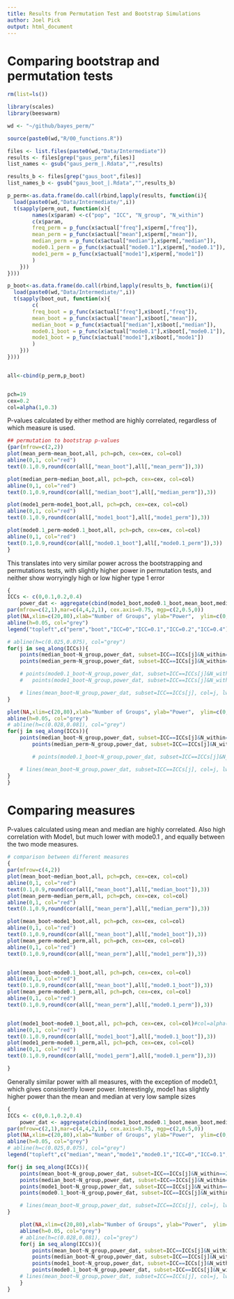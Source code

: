 ```yaml
---
title: Results from Permutation Test and Bootstrap Simulations
author: Joel Pick
output: html_document
---
```


# Comparing bootstrap and permutation tests
```r

rm(list=ls())

library(scales)
library(beeswarm)

wd <- "~/github/bayes_perm/"

source(paste0(wd,"R/00_functions.R"))

files <- list.files(paste0(wd,"Data/Intermediate"))
results <- files[grep("gaus_perm",files)]
list_names <- gsub("gaus_perm_|.Rdata","",results)

results_b <- files[grep("gaus_boot",files)]
list_names_b <- gsub("gaus_boot_|.Rdata","",results_b)

p_perm<-as.data.frame(do.call(rbind,lapply(results, function(i){
  load(paste0(wd,"Data/Intermediate/",i))
  t(sapply(perm_out, function(x){
		names(x$param) <-c("pop", "ICC", "N_group", "N_within")
		c(x$param,
		freq_perm = p_func(x$actual["freq"],x$perm[,"freq"]),
		mean_perm = p_func(x$actual["mean"],x$perm[,"mean"]),
		median_perm = p_func(x$actual["median"],x$perm[,"median"]),
		mode0.1_perm = p_func(x$actual["mode0.1"],x$perm[,"mode0.1"]),
		mode1_perm = p_func(x$actual["mode1"],x$perm[,"mode1"])
		)
	}))
})))

p_boot<-as.data.frame(do.call(rbind,lapply(results_b, function(i){
  load(paste0(wd,"Data/Intermediate/",i))
  t(sapply(boot_out, function(x){
		c(
		freq_boot = p_func(x$actual["freq"],x$boot[,"freq"]),
		mean_boot = p_func(x$actual["mean"],x$boot[,"mean"]),
		median_boot = p_func(x$actual["median"],x$boot[,"median"]),
		mode0.1_boot = p_func(x$actual["mode0.1"],x$boot[,"mode0.1"]),
		mode1_boot = p_func(x$actual["mode1"],x$boot[,"mode1"])
		)
	}))
})))


all<-cbind(p_perm,p_boot)


pch=19
cex=0.2
col=alpha(1,0.3)
```

P-values calculated by either method are highly correlated, regardless of which measure is used. 

```r
## permutation to bootstrap p-values
{par(mfrow=c(2,2))
plot(mean_perm~mean_boot,all, pch=pch, cex=cex, col=col)
abline(0,1, col="red")
text(0.1,0.9,round(cor(all[,"mean_boot"],all[,"mean_perm"]),3))

plot(median_perm~median_boot,all, pch=pch, cex=cex, col=col)
abline(0,1, col="red")
text(0.1,0.9,round(cor(all[,"median_boot"],all[,"median_perm"]),3))

plot(mode1_perm~mode1_boot,all, pch=pch, cex=cex, col=col)
abline(0,1, col="red")
text(0.1,0.9,round(cor(all[,"mode1_boot"],all[,"mode1_perm"]),3))

plot(mode0.1_perm~mode0.1_boot,all, pch=pch, cex=cex, col=col)
abline(0,1, col="red")
text(0.1,0.9,round(cor(all[,"mode0.1_boot"],all[,"mode0.1_perm"]),3))
}
```

This translates into very similar power across the bootstrapping and permutations tests, with slightly higher power in permutation tests, and neither show worryingly high or low higher type 1 error

```r

{
ICCs <- c(0,0.1,0.2,0.4)
	power_dat <- aggregate(cbind(mode1_boot,mode0.1_boot,mean_boot,median_boot,median_perm)~N_group+ N_within+ICC,all,function(x) mean(x<0.05))
par(mfrow=c(2,1),mar=c(4,4,2,1), cex.axis=0.75, mgp=c(2,0.5,0))
plot(NA,xlim=c(20,80),xlab="Number of Groups", ylab="Power",  ylim=c(0,1),)
abline(h=0.05, col="grey")
legend("topleft",c("perm","boot","ICC=0","ICC=0.1","ICC=0.2","ICC=0.4"), pch=c(18,19,rep(NA,4)), col=c("grey","grey",1:4),pt.bg=c("grey"), lty=c(0,0,1,1,1,1),lwd=2)

# abline(h=c(0.025,0.075), col="grey")
for(j in seq_along(ICCs)){
	points(median_boot~N_group,power_dat, subset=ICC==ICCs[j]&N_within==2, col=j, pch=19, type="b")
	points(median_perm~N_group,power_dat, subset=ICC==ICCs[j]&N_within==2, col=j, pch=18, type="b")

	# points(mode0.1_boot~N_group,power_dat, subset=ICC==ICCs[j]&N_within==2, col=j, pch=18, type="b")
	# 	points(mode1_boot~N_group,power_dat, subset=ICC==ICCs[j]&N_within==2, col=j, pch=17, type="b")

	# lines(mean_boot~N_group,power_dat, subset=ICC==ICCs[j], col=j, lwd=2)
}

plot(NA,xlim=c(20,80),xlab="Number of Groups", ylab="Power",  ylim=c(0,1))
abline(h=0.05, col="grey")
# abline(h=c(0.028,0.081), col="grey")
for(j in seq_along(ICCs)){
	points(median_boot~N_group,power_dat, subset=ICC==ICCs[j]&N_within==4, col=j, pch=19, type="b")
		points(median_perm~N_group,power_dat, subset=ICC==ICCs[j]&N_within==4, col=j, pch=18, type="b")

		# points(mode0.1_boot~N_group,power_dat, subset=ICC==ICCs[j]&N_within==4, col=j, pch=18, type="b")

	# lines(mean_boot~N_group,power_dat, subset=ICC==ICCs[j], col=j, lwd=2)
}
}
```

# Comparing measures

P-values calculated using mean and median are highly correlated. Also high correlation with Mode1, but much lower with mode0.1 , and equally between the two mode measures.

```r
# comparison between different measures
{
par(mfrow=c(4,2))
plot(mean_boot~median_boot,all, pch=pch, cex=cex, col=col)
abline(0,1, col="red")
text(0.1,0.9,round(cor(all[,"mean_boot"],all[,"median_boot"]),3))
plot(mean_perm~median_perm,all, pch=pch, cex=cex, col=col)
abline(0,1, col="red")
text(0.1,0.9,round(cor(all[,"mean_perm"],all[,"median_perm"]),3))

plot(mean_boot~mode1_boot,all, pch=pch, cex=cex, col=col)
abline(0,1, col="red")
text(0.1,0.9,round(cor(all[,"mean_boot"],all[,"mode1_boot"]),3))
plot(mean_perm~mode1_perm,all, pch=pch, cex=cex, col=col)
abline(0,1, col="red")
text(0.1,0.9,round(cor(all[,"mean_perm"],all[,"mode1_perm"]),3))


plot(mean_boot~mode0.1_boot,all, pch=pch, cex=cex, col=col)
abline(0,1, col="red")
text(0.1,0.9,round(cor(all[,"mean_boot"],all[,"mode0.1_boot"]),3))
plot(mean_perm~mode0.1_perm,all, pch=pch, cex=cex, col=col)
abline(0,1, col="red")
text(0.1,0.9,round(cor(all[,"mean_perm"],all[,"mode0.1_perm"]),3))


plot(mode1_boot~mode0.1_boot,all, pch=pch, cex=cex, col=col)#col=alpha(1:4,0.3)[as.factor(all$N_group)])
abline(0,1, col="red")
text(0.1,0.9,round(cor(all[,"mode1_boot"],all[,"mode0.1_boot"]),3))
plot(mode1_perm~mode0.1_perm,all, pch=pch, cex=cex, col=col)
abline(0,1, col="red")
text(0.1,0.9,round(cor(all[,"mode1_perm"],all[,"mode0.1_perm"]),3))

}

```


Generally similar power with all measures, with the exception of mode0.1, which gives consistently lower power. Interestingly, mode1 has slightly higher power than the mean and median at very low sample sizes

```r
{
ICCs <- c(0,0.1,0.2,0.4)
	power_dat <- aggregate(cbind(mode1_boot,mode0.1_boot,mean_boot,median_boot,median_perm)~N_group+ N_within+ICC,all,function(x) mean(x<0.05))
par(mfrow=c(2,1),mar=c(4,4,2,1), cex.axis=0.75, mgp=c(2,0.5,0))
plot(NA,xlim=c(20,80),xlab="Number of Groups", ylab="Power",  ylim=c(0,1))
abline(h=0.05, col="grey")
# abline(h=c(0.025,0.075), col="grey")
legend("topleft",c("median","mean","mode1","mode0.1","ICC=0","ICC=0.1","ICC=0.2","ICC=0.4"), pch=c(18,19,17,15,rep(NA,4)), col=c(rep("grey",4),1:4),pt.bg=c("grey"), lty=c(0,0,0,0,1,1,1,1),lwd=2)

for(j in seq_along(ICCs)){
	points(mean_boot~N_group,power_dat, subset=ICC==ICCs[j]&N_within==2, col=j, pch=19, type="b")
	points(median_boot~N_group,power_dat, subset=ICC==ICCs[j]&N_within==2, col=j, pch=18, type="b")
	points(mode1_boot~N_group,power_dat, subset=ICC==ICCs[j]&N_within==2, col=j, pch=17, type="b")
	points(mode0.1_boot~N_group,power_dat, subset=ICC==ICCs[j]&N_within==2, col=j, pch=15, type="b")

	# lines(mean_boot~N_group,power_dat, subset=ICC==ICCs[j], col=j, lwd=2)
}

	plot(NA,xlim=c(20,80),xlab="Number of Groups", ylab="Power",  ylim=c(0,1))
	abline(h=0.05, col="grey")
	# abline(h=c(0.028,0.081), col="grey")
	for(j in seq_along(ICCs)){
		points(mean_boot~N_group,power_dat, subset=ICC==ICCs[j]&N_within==4, col=j, pch=19, type="b")
		points(median_boot~N_group,power_dat, subset=ICC==ICCs[j]&N_within==4, col=j, pch=18, type="b")
		points(mode1_boot~N_group,power_dat, subset=ICC==ICCs[j]&N_within==4, col=j, pch=17, type="b")
		points(mode0.1_boot~N_group,power_dat, subset=ICC==ICCs[j]&N_within==4, col=j, pch=15, type="b")
	# lines(mean_boot~N_group,power_dat, subset=ICC==ICCs[j], col=j, lwd=2)
	}
}


```
